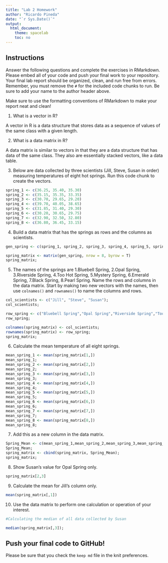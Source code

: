 ```yaml
---
title: "Lab 2 Homework"
author: "Ricardo Pineda"
date: "`r Sys.Date()`"
output:
  html_document:
    theme: spacelab
    toc: no
---
```


## Instructions
Answer the following questions and complete the exercises in RMarkdown. Please embed all of your code and push your final work to your repository. Your final lab report should be organized, clean, and run free from errors. Remember, you must remove the `#` for the included code chunks to run. Be sure to add your name to the author header above.  

Make sure to use the formatting conventions of RMarkdown to make your report neat and clean!  

1. What is a vector in R?

  A vector in R is a data structure that stores data as a sequence of values of the same class with a given length.

2. What is a data matrix in R?  

  A data matrix is similar to vectors in that they are a data structure that has data of the same class.
  They also are essentially stacked vectors, like a data table.

3. Below are data collected by three scientists (Jill, Steve, Susan in order) measuring temperatures of eight hot springs. Run this code chunk to create the vectors.  
```r
spring_1 <- c(36.25, 35.40, 35.30)
spring_2 <- c(35.15, 35.35, 33.35)
spring_3 <- c(30.70, 29.65, 29.20)
spring_4 <- c(39.70, 40.05, 38.65)
spring_5 <- c(31.85, 31.40, 29.30)
spring_6 <- c(30.20, 30.65, 29.75)
spring_7 <- c(32.90, 32.50, 32.80)
spring_8 <- c(36.80, 36.45, 33.15)
```

4. Build a data matrix that has the springs as rows and the columns as scientists.  
```r
gen_spring <- c(spring_1, spring_2, spring_3, spring_4, spring_5, spring_6, spring_7, spring_8)

spring_matrix <- matrix(gen_spring, nrow = 8, byrow = T)
spring_matrix;
```



5. The names of the springs are 1.Bluebell Spring, 2.Opal Spring, 3.Riverside Spring, 4.Too Hot Spring, 5.Mystery Spring, 6.Emerald Spring, 7.Black Spring, 8.Pearl Spring. Name the rows and columns in the data matrix. Start by making two new vectors with the names, then use `colnames()` and `rownames()` to name the columns and rows.

```r
col_scientists <- c("Jill", "Steve", "Susan");
col_scientists;

row_spring <- c("Bluebell Spring","Opal Spring","Riverside Spring","Too Hot Spring","Mystery Spring","Emerald Spring","Black Spring","Pearl Spring")
row_spring;

colnames(spring_matrix) <- col_scientists;
rownames(spring_matrix) <- row_spring;
spring_matrix;
```


6. Calculate the mean temperature of all eight springs.

```r
mean_spring_1 <- mean(spring_matrix[1,])
mean_spring_1;
mean_spring_2 <- mean(spring_matrix[2,])
mean_spring_2;
mean_spring_3 <- mean(spring_matrix[3,])
mean_spring_3;
mean_spring_4 <- mean(spring_matrix[4,])
mean_spring_4;
mean_spring_5 <- mean(spring_matrix[5,])
mean_spring_5;
mean_spring_6 <- mean(spring_matrix[6,])
mean_spring_6;
mean_spring_7 <- mean(spring_matrix[7,])
mean_spring_7;
mean_spring_8 <- mean(spring_matrix[8,])
mean_spring_8;
```


7. Add this as a new column in the data matrix.  

```r
Spring_Mean <- c(mean_spring_1,mean_spring_2,mean_spring_3,mean_spring_4,mean_spring_5,mean_spring_6,mean_spring_7,mean_spring_8)
Spring_Mean;
spring_matrix <- cbind(spring_matrix, Spring_Mean);
spring_matrix;
```

8. Show Susan's value for Opal Spring only.

```r
spring_matrix[2,3]
```

9. Calculate the mean for Jill's column only.  

```r
mean(spring_matrix[,1])
```


10. Use the data matrix to perform one calculation or operation of your interest.

```r
#Calculating the median of all data collected by Susan

median(spring_matrix[,3]);

```


## Push your final code to GitHub!
Please be sure that you check the `keep md` file in the knit preferences.  